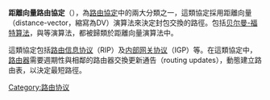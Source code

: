 {{NoteTA|G1=Telcom}}
'''距離向量路由協定'''（{{lang-en|distance-vector routing protocol}}），為[[路由協定|路由協定]]中的兩大分類之一，這類協定採用距離向量（distance-vector，縮寫為DV）演算法來決定封包交換的路徑。包括[[贝尔曼-福特算法|贝尔曼-福特算法]]，{{link-en|Ford–Fulkerson algorithm|Ford–Fulkerson algorithm}}與{{link-en|DUAL FSM|Diffusing update algorithm}}等演算法，都被歸類於距離向量演算法中。

這類協定包括[[路由信息协议|路由信息协议]]（RIP）及[[内部网关协议|内部网关协议]]（IGP）等。在這類協定中，[[路由器|路由器]]需要週期性與相鄰的路由器交換更新通告（routing updates），動態建立路由表，以決定最短路徑。
[[Category:路由协议|Category:路由协议]]